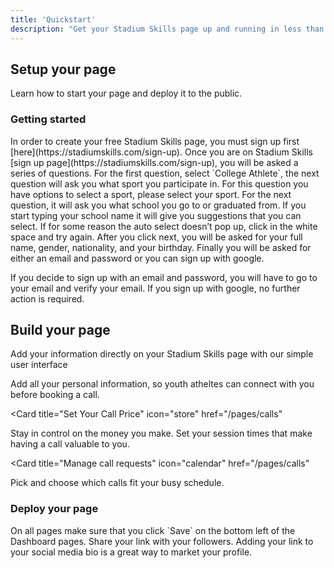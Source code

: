 ```yaml
---
title: 'Quickstart'
description: "Get your Stadium Skills page up and running in less than 5 minutes"
---
```

## Setup your page

Learn how to start your page and deploy it to the public.

### Getting started

<AccordionGroup>
  <Accordion icon="globe" title="Go to StadiumSkills.com">
  In order to create your free Stadium Skills page, you must sign up first [here](https://stadiumskills.com/sign-up).

  </Accordion>
    <Accordion icon="right-to-bracket" title="Create your free account">
Once you are on Stadium Skills [sign up page](https://stadiumskills.com/sign-up), you will be asked a series of questions. For the first question, select `College Athlete`, the next question will ask you what sport you participate in. For this question you have options to select a sport, please select your sport. For the next question, it will ask you what school you go to or graduated from. If you start typing your school name it will give you suggestions that you can select. If for some reason the auto select doesn’t pop up, click in the white space and try again. After you click next, you will be asked for your full name, gender, nationality, and your birthday. Finally you will be asked for either an email and password or you can sign up with google. 

If you decide to sign up with an email and password, you will have to go to your email and verify your email. If you sign up with google, no further action is required.

  </Accordion>
</AccordionGroup>

## Build your page

Add your information directly on your Stadium Skills page with our simple user interface

<CardGroup>

<Card title="Finish Your Profile" icon="info" href="/pages/profile">
Add all your personal information, so youth atheltes can connect with you before booking a call.
</Card>



<Card
  title="Set Your Call Price"
  icon="store"
  href="/pages/calls"
>
  Stay in control on the money you make. Set your session times that make having a call valuable to you.
</Card>

<Card
  title="Manage call requests"
  icon="calendar"
  href="/pages/calls"
>
  Pick and choose which calls fit your busy schedule.
</Card>

</CardGroup>

### Deploy your page

<AccordionGroup>
<Accordion icon="rocket" title="Save your changes">
On all pages make sure that you click `Save` on the bottom left of the Dashboard pages.
</Accordion>
<Accordion icon="link" title="Share your link">
Share your link with your followers. Adding your link to your social media bio is a great way to market your profile.
</Accordion>

</AccordionGroup>
